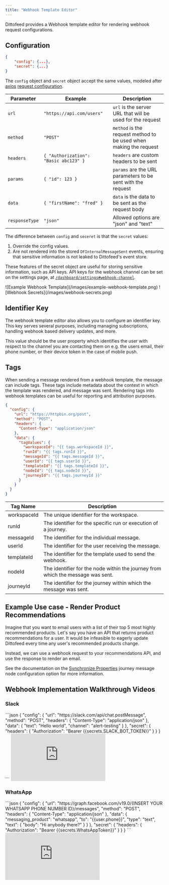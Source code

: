 ```yaml
---
title: "Webhook Template Editor"
---
```


Dittofeed provides a Webhook template editor for rendering webhook request configurations.

## Configuration

```json
{
    "config": {...},
    "secret": {...}
}
```

The `config` object and `secret` object accept the same values, modeled after [axios](https://www.npmjs.com/package/axios) [request configuration](https://axios-http.com/docs/req_config).

| Parameter      | Example                                 | Description                                           |
|----------------|-----------------------------------------|-------------------------------------------------------|
| `url`          | `"https://api.com/users"`               | `url` is the server URL that will be used for the request |
| `method`       | `"POST"`                                | `method` is the request method to be used when making the request |
| `headers`      | `{ "Authorization": "Basic abc123" }`   | `headers` are custom headers to be sent              |
| `params`       | `{ "id": 123 }`                         | `params` are the URL parameters to be sent with the request |
| `data`         | `{ "firstName": "fred" }`               | `data` is the data to be sent as the request body    |
| `responseType` | `"json"`                                | Allowed options are "json" and "text"                |


The difference between `config` and `seceret` is that the `secret` values:

1. Override the config values.
2. Are not rendered into the stored `DFInternalMessageSent` events, ensuring that sensitive information is not leaked to Dittofeed's event store.

These features of the secret object are useful for storing sensitive information, such as API keys. API keys for the webhook channel can be set on the settings page, at [`/dashboard/settings#webhook-channel`](https://dittofeed.com/dashboard/settings#webhook-channel).

<Frame>
  ![Example Webhook Template](/images/example-webhook-template.png)
</Frame>

<Frame>
  ![Webhook Secrets](/images/webhook-secrets.png)
</Frame>

## Identifier Key

The webhook template editor also allows you to configure an identifier key. This key serves several purposes, including managing subscriptions, handling webhook based delivery updates, and more.

This value should be the user property which identifies the user with respect to the channel you are contacting them on e.g. the users email, their phone number, or their device token in the case of mobile push.

## Tags

When sending a message rendered from a webhook template, the message can include tags. These tags include metadata about the context in which the template was rendered, and message was sent. Rendering tags into webhook templates can be useful for reporting and attribution purposes.

```json
{
  "config": {
    "url": "https://httpbin.org/post",
    "method": "POST",
    "headers": {
      "Content-Type": "application/json"
    },
    "data": {
      "tagValues": {
        "workspaceId": "{{ tags.workspaceId }}",
        "runId": "{{ tags.runId }}",
        "messageId": "{{ tags.messageId }}",
        "userId": "{{ tags.userId }}",
        "templateId": "{{ tags.templateId }}",
        "nodeId": "{{ tags.nodeId }}",
        "journeyId": "{{ tags.journeyId }}"
      }
    }
  }
}
```

| Tag Name    | Description                           |
|-------------|---------------------------------------|
| workspaceId | The unique identifier for the workspace. |
| runId       | The identifier for the specific run or execution of a journey. |
| messageId   | The identifier for the individual message. |
| userId      | The identifier for the user receiving the message. |
| templateId  | The identifier for the template used to send the webhook. |
| nodeId      | The identifier for the node within the journey from which the message was sent. |
| journeyId   | The identifier for the journey within which the message was sent. |

## Example Use case - Render Product Recommendations

Imagine that you want to email users with a list of their top 5 most highly recommended products. Let's say you have an API that returns product recommendations for a user. It would be infeasible to eagerly update Dittofeed every time any user's recommended products change.

Instead, we can use a webhook request to your recommendations API, and use the response to render an email.

See the documentation on the [Synchronize Properties](/resources/journey-nodes/message#webhook-synchronize-properties) journey message node configuration option for more information.

## Webhook Implementation Walkthrough Videos

### Slack

<Accordion title="Slack Webhook Template Code">
```json
{
  "config": {
    "url": "https://slack.com/api/chat.postMessage",
    "method": "POST",
    "headers": {
      "Content-Type": "application/json"
    },
    "data": {
      "text": "Hello world",
      "channel": "alert-testing"
    }
  },
  "secret": {
    "headers": {
      "Authorization": "Bearer {{secrets.SLACK_BOT_TOKEN}}"
    }
  }
}
```
</Accordion>

<iframe
  class="w-full aspect-video"
  src="https://www.youtube.com/embed/2_K-Ohmtm_c?si=JRXdUB7fwMCBMjsh"
  title="Automate Slack Messages With Dittofeed's Webhook Channel"
  frameborder="0"
  allow="accelerometer; autoplay; clipboard-write; encrypted-media; gyroscope; picture-in-picture; web-share"
  allowFullScreen>
</iframe>

### WhatsApp

<Accordion title="WhatsApp Webhook Template Code">
```json
{
  "config": {
    "url": "https://graph.facebook.com/v19.0/{INSERT YOUR WHATSAPP PHONE NUMBER ID}/messages",
    "method": "POST",
    "headers": {
      "Content-Type": "application/json"
    },
    "data": {
      "messaging_product": "whatsapp",
      "to": "{{user.phone}}",
      "type": "text",
      "text": {
        "body": "Hi anybody there?"
      }
    }
  },
  "secret": {
    "headers": {
      "Authorization": "Bearer {{secrets.WhatsAppToken}}"
    }
  }
}
```
</Accordion>

<iframe
  class="w-full aspect-video"
  src="https://www.youtube.com/embed/83tQLK-s2jY?si=JRXdUB7fwMCBMjsh"
  title="Automate WhatsApp Messages With Dittofeed's Webhook Channel"
  frameborder="0"
  allow="accelerometer; autoplay; clipboard-write; encrypted-media; gyroscope; picture-in-picture; web-share"
  allowFullScreen>
</iframe>
